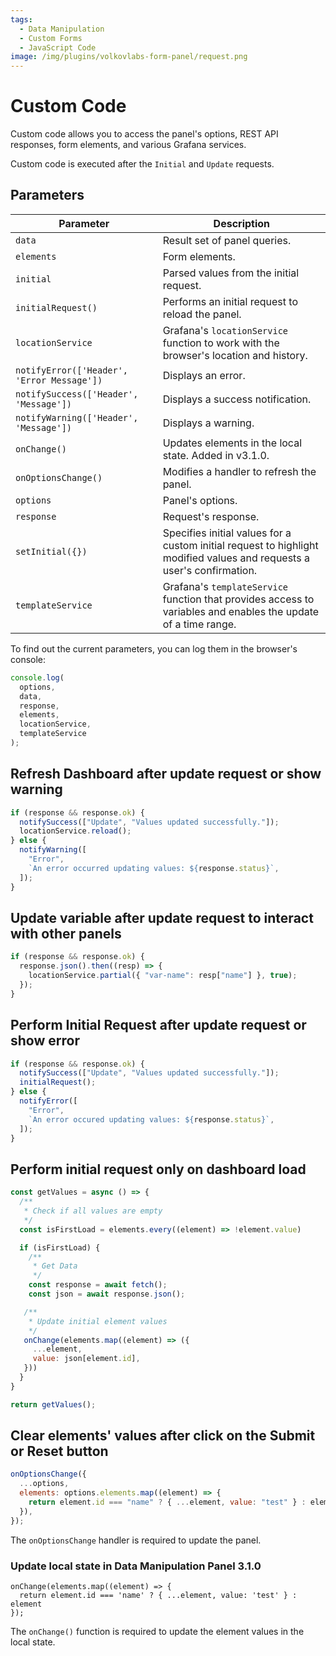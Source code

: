```yaml
---
tags:
  - Data Manipulation
  - Custom Forms
  - JavaScript Code
image: /img/plugins/volkovlabs-form-panel/request.png
---
```



# Custom Code

Custom code allows you to access the panel's options, REST API responses, form elements, and various Grafana services.

Custom code is executed after the `Initial` and `Update` requests.

## Parameters

| Parameter                                  | Description                                                                                                            |
| ------------------------------------------ | ---------------------------------------------------------------------------------------------------------------------- |
| `data`                                     | Result set of panel queries.                                                                                           |
| `elements`                                 | Form elements.                                                                                                         |
| `initial`                                  | Parsed values from the initial request.                                                                                |
| `initialRequest()`                         | Performs an initial request to reload the panel.                                                                       |
| `locationService`                          | Grafana's `locationService` function to work with the browser's location and history.                                  |
| `notifyError(['Header', 'Error Message'])` | Displays an error.                                                                                                     |
| `notifySuccess(['Header', 'Message'])`     | Displays a success notification.                                                                                       |
| `notifyWarning(['Header', 'Message'])`     | Displays a warning.                                                                                                    |
| `onChange()`                               | Updates elements in the local state. Added in v3.1.0.                                                                  |
| `onOptionsChange()`                        | Modifies a handler to refresh the panel.                                                                               |
| `options`                                  | Panel's options.                                                                                                       |
| `response`                                 | Request's response.                                                                                                    |
| `setInitial({})`                           | Specifies initial values for a custom initial request to highlight modified values and requests a user's confirmation. |
| `templateService`                          | Grafana's `templateService` function that provides access to variables and enables the update of a time range.         |

To find out the current parameters, you can log them in the browser's console:

```javascript
console.log(
  options,
  data,
  response,
  elements,
  locationService,
  templateService
);
```

## Refresh Dashboard after update request or show warning

```javascript
if (response && response.ok) {
  notifySuccess(["Update", "Values updated successfully."]);
  locationService.reload();
} else {
  notifyWarning([
    "Error",
    `An error occurred updating values: ${response.status}`,
  ]);
}
```

## Update variable after update request to interact with other panels

```javascript
if (response && response.ok) {
  response.json().then((resp) => {
    locationService.partial({ "var-name": resp["name"] }, true);
  });
}
```

## Perform Initial Request after update request or show error

```javascript
if (response && response.ok) {
  notifySuccess(["Update", "Values updated successfully."]);
  initialRequest();
} else {
  notifyError([
    "Error",
    `An error occured updating values: ${response.status}`,
  ]);
}
```

## Perform initial request only on dashboard load

```javascript
const getValues = async () => {
  /**
   * Check if all values are empty
   */
  const isFirstLoad = elements.every((element) => !element.value)

  if (isFirstLoad) {
    /**
     * Get Data
     */
    const response = await fetch();
    const json = await response.json();

   /**
    * Update initial element values
    */
   onChange(elements.map((element) => ({
     ...element,
     value: json[element.id],
   }))
  }
}

return getValues();
```

## Clear elements' values after click on the Submit or Reset button

```javascript
onOptionsChange({
  ...options,
  elements: options.elements.map((element) => {
    return element.id === "name" ? { ...element, value: "test" } : element;
  }),
});
```

The `onOptionsChange` handler is required to update the panel.

### Update local state in Data Manipulation Panel 3.1.0

```
onChange(elements.map((element) => {
  return element.id === 'name' ? { ...element, value: 'test' } : element
});
```

The `onChange()` function is required to update the element values in the local state.
